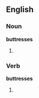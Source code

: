 ==English==

===Noun===
'''buttresses'''

# {{plural of|[[buttress]]}}

===Verb===
'''buttresses'''

# {{third-person singular of|[[buttress]]}}